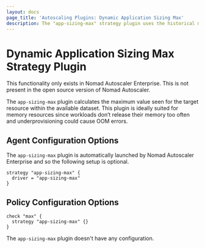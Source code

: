 ```yaml
---
layout: docs
page_title: 'Autoscaling Plugins: Dynamic Application Sizing Max'
description: The "app-sizing-max" strategy plugin uses the historical maximum usage to set resource recommendations.
---
```


# Dynamic Application Sizing Max Strategy Plugin

<EnterpriseAlert>
  This functionality only exists in Nomad Autoscaler Enterprise. This is not
  present in the open source version of Nomad Autoscaler.
</EnterpriseAlert>

The `app-sizing-max` plugin calculates the maximum value seen for the target
resource within the available dataset. This plugin is ideally suited for memory
resources since workloads don’t release their memory too often and
underprovisioning could cause OOM errors.

## Agent Configuration Options

The `app-sizing-max` plugin is automatically launched by Nomad Autoscaler
Enterprise and so the following setup is optional.

```hcl
strategy "app-sizing-max" {
  driver = "app-sizing-max"
}
```

## Policy Configuration Options

```hcl
check "max" {
  strategy "app-sizing-max" {}
}
```

The `app-sizing-max` plugin doesn't have any configuration.
